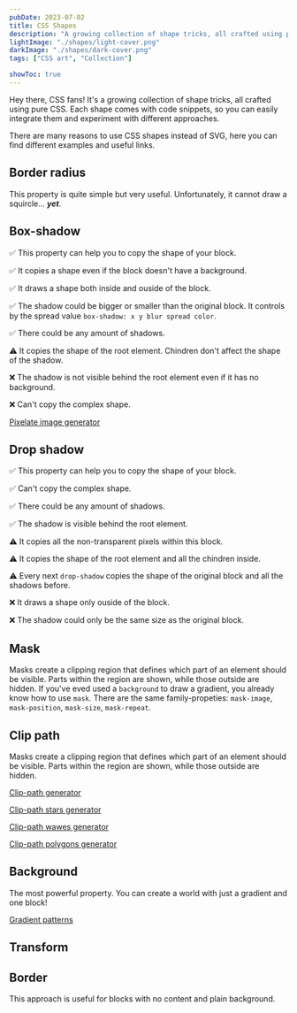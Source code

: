 ```yaml
---
pubDate: 2023-07-02
title: CSS Shapes
description: "A growing collection of shape tricks, all crafted using pure CSS. Each shape comes with code snippets."
lightImage: "./shapes/light-cover.png"
darkImage: "./shapes/dark-cover.png"
tags: ["CSS art", "Collection"]

showToc: true
---
```


Hey there, CSS fans! It's a growing collection of shape tricks, all crafted using pure CSS. Each shape comes with code snippets, so you can easily integrate them and experiment with different approaches.

There are many reasons to use CSS shapes instead of SVG, here you can find different examples and useful links.

## Border radius

This property is quite simple but very useful. Unfortunately, it cannot draw a squircle... ***yet***.


<BorderRadiusDemo />

## Box-shadow

✅ This property can help you to copy the shape of your block. 

✅ It copies a shape even if the block doesn't have a background.

✅ It draws a shape both inside and ouside of the block.

✅ The shadow could be bigger or smaller than the original block. It controls by the spread value `box-shadow: x y blur spread color`.

✅ There could be any amount of shadows.

⚠️ It copies the shape of the root element. Chindren don't affect the shape of the shadow.

❌ The shadow is not visible behind the root element even if it has no background.

❌ Can't copy the complex shape.

[Pixelate image generator](https://fjolt.com/article/css-pixel-art-generator)


<BoxShadowDemo />

## Drop shadow

✅ This property can help you to copy the shape of your block.

✅ Can't copy the complex shape.

✅ There could be any amount of shadows.

✅ The shadow is visible behind the root element.

⚠️ It copies all the non-transparent pixels within this block.

⚠️ It copies the shape of the root element and all the chindren inside.

⚠️ Every next `drop-shadow` copies the shape of the original block and all the shadows before.

❌ It draws a shape only ouside of the block.

❌ The shadow could only be the same size as the original block.


<DropShadowDemo />

## Mask

Masks create a clipping region that defines which part of an element should be visible. Parts within the region are shown, while those outside are hidden. If you've eved used a `background` to draw a gradient, you already know how to use `mask`. There are the same family-propeties: `mask-image`, `mask-position`, `mask-size`, `mask-repeat`.


<MaskDemo />

## Clip path

Masks create a clipping region that defines which part of an element should be visible. Parts within the region are shown, while those outside are hidden.

[Clip-path generator](https://bennettfeely.com/clippy/)

[Clip-path stars generator](https://css-generators.com/starburst-shape/)

[Clip-path wawes generator](https://css-generators.com/wavy-shapes/)

[Clip-path polygons generator](https://css-generators.com/polygon-shape/)


<ClipPathDemo />

## Background

The most powerful property. You can create a world with just a gradient and one block!

[Gradient patterns](https://css-pattern.com/)


<BackgroundDemo />

## Transform


<TransformDemo />

## Border

This approach is useful for blocks with no content and plain background.


<BorderDemo />
